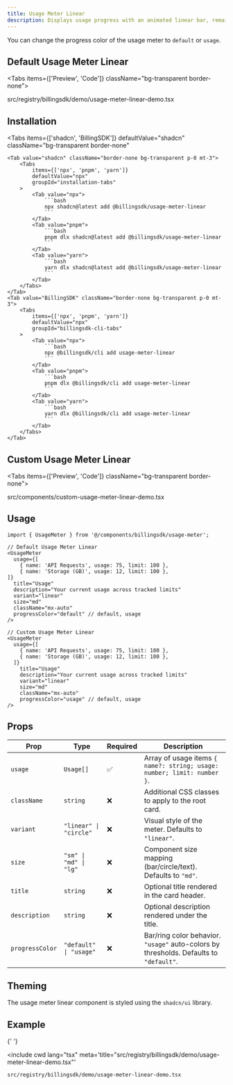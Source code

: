 ```yaml
---
title: Usage Meter Linear
description: Displays usage progress with an animated linear bar, remaining quota, status badges, and size variants.
---
```



You can change the progress color of the usage meter to `default` or `usage`.

## Default Usage Meter Linear

<Tabs items={['Preview', 'Code']} className="bg-transparent border-none">
  <Tab value="Preview" className="border-none bg-transparent p-0 mt-3">
    <PreviewComponents registryName="billingsdk">
      <UsageMeterLinearDemo />
    </PreviewComponents>
  </Tab>

  <Tab value="Code" className="mt-3">
<include cwd lang="tsx" meta='title="src/registry/billingsdk/demo/usage-meter-linear-demo.tsx"'>src/registry/billingsdk/demo/usage-meter-linear-demo.tsx</include>

  </Tab>
</Tabs>

## Installation

<Tabs
	items={['shadcn', 'BillingSDK']}
	defaultValue="shadcn"
	className="bg-transparent border-none"
>
	<Tab value="shadcn" className="border-none bg-transparent p-0 mt-3">
		<Tabs
			items={['npx', 'pnpm', 'yarn']}
			defaultValue="npx"
			groupId="installation-tabs"
		>
			<Tab value="npx">
				```bash
				npx shadcn@latest add @billingsdk/usage-meter-linear
				```
			</Tab>
			<Tab value="pnpm">
				```bash
				pnpm dlx shadcn@latest add @billingsdk/usage-meter-linear
				```
			</Tab>
			<Tab value="yarn">
				```bash
				yarn dlx shadcn@latest add @billingsdk/usage-meter-linear
				```
			</Tab>
		</Tabs>
	</Tab>
	<Tab value="BillingSDK" className="border-none bg-transparent p-0 mt-3">
		<Tabs
			items={['npx', 'pnpm', 'yarn']}
			defaultValue="npx"
			groupId="billingsdk-cli-tabs"
		>
			<Tab value="npx">
				```bash 
				npx @billingsdk/cli add usage-meter-linear
				```
			</Tab>
			<Tab value="pnpm">
				```bash 
				pnpm dlx @billingsdk/cli add usage-meter-linear
				```
			</Tab>
			<Tab value="yarn">
				```bash
				yarn dlx @billingsdk/cli add usage-meter-linear
				```
			</Tab>
		</Tabs>
	</Tab>
</Tabs>

## Custom Usage Meter Linear

<Tabs items={['Preview', 'Code']} className="bg-transparent border-none">
  <Tab value="Preview" className="border-none bg-transparent p-0 mt-3">
    <PreviewComponents registryName="billingsdk">
      <CustomUsageMeterLinearDemo />
    </PreviewComponents>
  </Tab>

  <Tab value="Code" className="mt-3">
  <include cwd lang="tsx" meta='title="src/components/custom-usage-meter-linear-demo.tsx"'>src/components/custom-usage-meter-linear-demo.tsx</include>

  </Tab>
</Tabs>

## Usage

```tsx
import { UsageMeter } from '@/components/billingsdk/usage-meter';
```

```tsx
// Default Usage Meter Linear
<UsageMeter
  usage={[
    { name: 'API Requests', usage: 75, limit: 100 },
    { name: 'Storage (GB)', usage: 12, limit: 100 },
]}
  title="Usage"
  description="Your current usage across tracked limits"
  variant="linear"
  size="md"
  className="mx-auto"
  progressColor="default" // default, usage
/>

// Custom Usage Meter Linear
<UsageMeter
  usage={[
    { name: 'API Requests', usage: 75, limit: 100 },
    { name: 'Storage (GB)', usage: 12, limit: 100 },
  ]}
  	title="Usage"
	description="Your current usage across tracked limits"
	variant="linear"
	size="md"
	className="mx-auto"
	progressColor="usage" // default, usage
/>
```

## Props

| Prop            | Type                   | Required | Description                                                                            |
| --------------- | ---------------------- | -------- | -------------------------------------------------------------------------------------- |
| `usage`         | `Usage[]`              | ✅       | Array of usage items `{ name?: string; usage: number; limit: number }`.                |
| `className`     | `string`               | ❌       | Additional CSS classes to apply to the root card.                                      |
| `variant`       | `"linear" \| "circle"` | ❌       | Visual style of the meter. Defaults to `"linear"`.                                     |
| `size`          | `"sm" \| "md" \| "lg"` | ❌       | Component size mapping (bar/circle/text). Defaults to `"md"`.                          |
| `title`         | `string`               | ❌       | Optional title rendered in the card header.                                            |
| `description`   | `string`               | ❌       | Optional description rendered under the title.                                         |
| `progressColor` | `"default" \| "usage"` | ❌       | Bar/ring color behavior. `"usage"` auto-colors by thresholds. Defaults to `"default"`. |

## Theming

The usage meter linear component is styled using the `shadcn/ui` library.

## Example

{' '}

<include
	cwd
	lang="tsx"
	meta='title="src/registry/billingsdk/demo/usage-meter-linear-demo.tsx"'
>
	src/registry/billingsdk/demo/usage-meter-linear-demo.tsx
</include>
